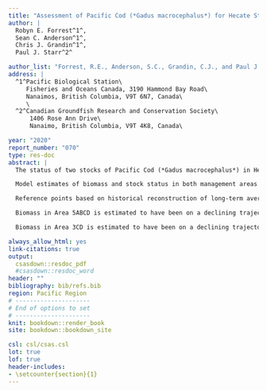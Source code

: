 ```yaml
---
title: "Assessment of Pacific Cod (*Gadus macrocephalus*) for Hecate Strait and Queen Charlotte Sound (Area 5ABCD), and West Coast Vancouver Island (Area 3CD) in 2018"
author: |
  Robyn E. Forrest^1^,
  Sean C. Anderson^1^,
  Chris J. Grandin^1^,
  Paul J. Starr^2^

author_list: "Forrest, R.E., Anderson, S.C., Grandin, C.J., and Paul J. Starr"
address: |
  ^1^Pacific Biological Station\
     Fisheries and Oceans Canada, 3190 Hammond Bay Road\
     Nanaimos, British Columbia, V9T 6N7, Canada\
     \
  ^2^Canadian Groundfish Research and Conservation Society\
      1406 Rose Ann Drive\
      Nanaimo, British Columbia, V9T 4K8, Canada\

year: "2020"
report_number: "070"
type: res-doc
abstract: |
  The status of two stocks of Pacific Cod (*Gadus macrocephalus*) in Hecate Strait/Queen Charlotte Sound (Area 5ABCD) and West Coast Vancouver Island (Area 3CD) was assessed using Bayesian delay-difference models. The models were fit to fishery-independent indices of abundance and new standardized commercial catch-per-unit-effort (CPUE) indices that were developed using Tweedie generalized linear mixed effect models (GLMMs). New analyses of growth and maturity were also done and incorporated into the models.

  Model estimates of biomass and stock status in both management areas were sensitive to prior assumptions about natural mortality and survey scaling parameters, variance in the mean weight data, and the goodness of fit to the indices of abundance, particularly the commercial CPUE data. Harvest advice was produced in the form of decision tables that summarized the probability of breaching reference points in 2019 over a range of fixed 2018 catch levels. Due to model sensitivity to a number of assumptions, these stocks were assessed using a model-averaging approach which combined the posterior distributions from seven alternative model configurations for each stock.The resulting distributions were used to assess the historical biomass trajectories, current stock status and decision tables based on catch projections appropriate to each stock.

  Reference points based on historical reconstruction of long-term average biomass and fishing mortality were accepted in 2013 for the Area 5CD Pacific Cod stock. "Historical" reference points were recommended because uncertainty in estimates of productivity parameters implied large uncertainty in reference points based on maximum sustainable yield (MSY). On the basis of the previous acceptance of historical reference points for Area 5CD Pacific Cod, the current assessment applies the same approach for the Areas 5ABCD and 3CD stocks. For both stocks, an upper stock reference point (USR) is defined as estimated average biomass during the period 1956-2004. A limit reference point (LRP) is defined as the lowest estimated biomass agreed to be an undesirable state to avoid (occurred in year 2000 in Area 5ABCD, and in 1986 in Area 3CD). For both stocks, a limit removal rate (LRR) is defined as estimated average fishing mortality during the period 1956--2004.

  Biomass in Area 5ABCD is estimated to have been on a declining trajectory since 2011, following declining trends in abundance indices, despite low estimated fishing mortality rates over the same period. Median posterior estimates of biomass are estimated to be between the median LRP and median USR for Area 5ABCD. Recruitment is estimated to have been below average for the past two decades.

  Biomass in Area 3CD is estimated to have been on a declining trajectory since 2015 after following an increasing trend from a historical low level of biomass between 1998 and 2014. These trends are consistent with the available biomass indices, including a recent downturn in the WCVI synoptic survey and the CPUE series. Median posterior estimates of biomass are estimated to be above the median LRP but below the USR for Area 3CD. Recruitment is estimated to have been below average for most years in the past two decades, with above average peaks in 2009, 2013 and 2014.

always_allow_html: yes
link-citations: true
output:
  csasdown::resdoc_pdf
  #csasdown::resdoc_word
header: ""
bibliography: bib/refs.bib
region: Pacific Region
# ---------------------
# End of options to set
# ---------------------
knit: bookdown::render_book
site: bookdown::bookdown_site

csl: csl/csas.csl
lot: true
lof: true
header-includes:
- \setcounter{section}{1}
---
```

